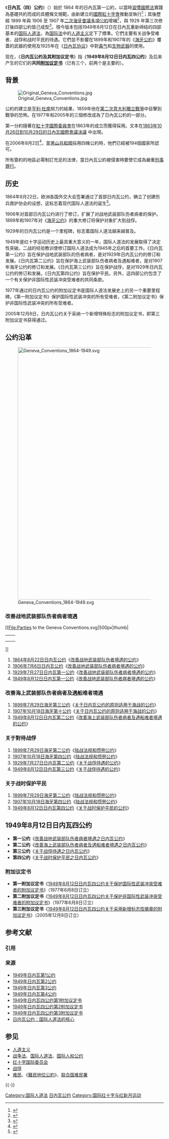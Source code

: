 {{Otheruses|subject=1949年在日內瓦缔结的四部基本人道法|other='''日内瓦公约'''的其他含义|日内瓦公约 (消歧义)}}{{onesource|time=2018-05-19T12:54:17+00:00}}
{{Wikisourceshas|日内瓦公约 (消歧义)|日内瓦公约|1949年8月12日日内瓦四公约|1949年8月12日日内瓦四公约附加议定书}}

《'''日內瓦（四）公约'''》（{{lang-fr|Les quatre Conventions de Genève}}）始於 1864 年的日內瓦第一公約，以當時[[習慣國際法|習慣國際法]]實踐為基礎共約而成的具體條文規範，由新建立的[[國際紅十字會|國際紅十字會]]推動並執行<ref>{{cite journal |date=1966 |title=The First Geneva Convention of 1864: a historic document |url=https://www.cambridge.org/core/journals/international-review-of-the-red-cross-1961-1997/article/first-geneva-convention-of-1864-a-historic-document/07148A69FF4253CC37ACBC7C044CDC93 |journal=International Review of the Red Cross |volume=6 |issue=67 |access-date=2022-02-13 |location=瑞士日內瓦 |language=en |archive-date=2021-11-25 |archive-url=https://web.archive.org/web/20211125210655/https://www.cambridge.org/core/journals/international-review-of-the-red-cross-1961-1997/article/first-geneva-convention-of-1864-a-historic-document/07148A69FF4253CC37ACBC7C044CDC93 }}</ref>；其後歷經 1899 年與 1906 至 1907 年[[海牙和平会议|二次海牙會議]][[海牙公约|多項公約]]增補<ref>{{cite journal | last=Davis | first=George B. | title=The Geneva Convention of 1906 | journal=The American Journal of International Law | year=1907 | volume=1 | issue=2| publisher=[[劍橋大學出版社|劍橋大學出版社]] | doi=10.2307/2186169 | jstor=2186169 | language=en}}</ref>，與 1929 年第三次修訂後四部公約皆己成型<ref>{{cite web |url=https://ihl-databases.icrc.org/applic/ihl/ihl.nsf/Treaty.xsp?documentId=A0B2F6B37BB094C7C12563CD002D6ADA&action=openDocument |title=Final Act of the Diplomatic Conference of Geneva, 12 August 1949 |publisher=International Committee of the Red Cross |language=en |access-date=2022-02-13 |archive-date=2022-05-15 |archive-url=https://web.archive.org/web/20220515013607/https://ihl-databases.icrc.org/applic/ihl/ihl.nsf/Treaty.xsp?documentId=A0B2F6B37BB094C7C12563CD002D6ADA&action=openDocument }}</ref>。現今版本包括1949年8月12日在日內瓦重新缔结的四部基本的[[国际人道法|国际人道法]]，為[[国际法|国际法]]中的[[人道主义|人道主义]]定下了標準。它們主要有关战争受难者、战俘和战时平民的待遇。它們並不影響在1899年和1907年的《[[海牙公約|海牙公約]]》覆蓋的武器的使用及1925年在《[[日內瓦协议|日內瓦协议]]》中對[[毒气|毒气]]和[[生物武器|生物武器]]的使用。

现在，《'''日内瓦公约及其附加议定书'''》指《'''1949年8月12日日内瓦四公约'''》及后来产生的它们的'''共同[[附加议定书|附加议定书]]'''（已有三个，前两个是主要的）。

== 背景 ==
[[File:Original_Geneva_Conventions.jpg|thumb]]

公約的建立是[[亨利·杜南|亨利·杜南]]努力的結果，1859年他在[[第二次意大利獨立戰爭|第二次意大利獨立戰爭]]中目擊到戰爭的恐怖。在1977年和2005年的三個修改成為了日內瓦公約的一部分。

第一分約隨著在[[紅十字國際委員會|紅十字國際委員會]]在1863年的成立而獲得採用。文本在[http://www.icrc.org/ihl.nsf/FULL/115?OpenDocument  1863年10月26日到10月29日的日內瓦國際會議決議] {{Wayback|url=http://www.icrc.org/ihl.nsf/FULL/115?OpenDocument |date=20120731024741 }}中出現。

在2006年8月2日<ref>{{cite web |url = http://www.icrc.org/ihl.nsf/WebSign?ReadForm&id=375&ps=P |work = International Humanitarian Law |title = State Parties / Signatories: Geneva Conventions of 12 August 1949 |publisher = [[International_Committee_of_the_Red_Cross|International Committee of the Red Cross]] |accessdate = 2007-01-22 |archive-date = 2013-01-17 |archive-url = https://web.archive.org/web/20130117013748/http://www.icrc.org/ihl.nsf/WebSign?ReadForm&id=375&ps=P |dead-url = no }}</ref>，當[[黑山共和國|黑山共和國]]採用四條公約時，他們已經被194個國家所認可。

所有簽約的地區必需制訂充足的法律，當日內瓦公約被侵害時要使它成為嚴重[[刑事罪行|刑事罪行]]。

== 历史 ==
1864年8月22日，欧洲各国外交大会签署通过了首部日内瓦公约，确立了创建伤兵救护协会的设想，这标志着现代国际人道法的诞生<ref>{{cite web |url=https://www.icrc.org/en/doc/who-we-are/history/150-years/ |title=150 years of humanitarian action |publisher=International Committee of the Red Cross |language=en |access-date=2022-02-13 |archive-date=2022-02-14 |archive-url=https://web.archive.org/web/20220214012903/https://www.icrc.org/en/doc/who-we-are/history/150-years/ }}</ref>。

1906年对首部日内瓦公约进行了修订，扩展了对战地武装部队伤者病者的保护。1899年和1907年对《[[海牙公约|海牙公约]]》的重大修订将保护对象扩大到战俘。

1929年的日内瓦公约是一个里程碑，标志着国际人道法越来越普及。

1949年是红十字运动历史上最具重大意义的一年，国际人道法的发展取得了决定性突破。二战的经验教训使修订国际人道法成为1945年之后的首要工作。《日内瓦第一公约》旨在保护战地武装部队的伤者病者，是对1929年日内瓦公约的修订和发展。《日内瓦第二公约》旨在保护海上武装部队伤者病者及遇船难者，是对1907年海牙公约的修订和发展。《日内瓦第三公约》旨在保护战俘，是对1929年日内瓦公约的修订和发展。《日内瓦第四公约》旨在保护平民。另外，这四部公约包含了一个有关保护非国际性武装冲突受难者的共同条款。

1977年通过的日内瓦公约的附加议定书是国际人道法发展史上的另一个重要里程碑。《第一附加议定书》保护国际性武装冲突的所有受难者，《第二附加议定书》保护非国际性武装冲突的所有受难者。

2005年12月8日，日内瓦公约关于采纳一个新增特殊标志的附加议定书，即第三附加议定书获得通过。

== 公约沿革 ==
[[File:Geneva_Conventions_1864-1949.svg|800px]]

=== 改善战地武装部队伤者病者境遇 ===
[[File:Parties to the Geneva Conventions.svg|500px|thumb|
{|
|-
|{{legend|#008000|簽署公約 I–IV 和議定書 I–III}} || {{legend|#0000FF|簽署公約 I–IV 和議定書 I–II}}
|-
|{{legend|purple|簽署公約 I–IV 和議定書 I與III}} || {{legend|#EEEE00|簽署公約 I–IV 和議定書 I}}
|-
|{{legend|orange|簽署公約 I–IV 和議定書 III}} || {{legend|#FF1111|簽署公約 I–IV但沒簽議定書}}
|}]]
# <u>1864年8月22日日内瓦公约</u>《[[s:日内瓦公约/1864年|改善战地武装部队伤者境遇的公约]]》<br />
# <u>1906年7月6日日内瓦公约</u>《[[s:日内瓦公约/1906年|改善战地武装部队伤者病者境遇的公约]]》
# <u>1929年7月27日日内瓦第一公约</u>《[[s:日内瓦公约/1929年/第一公约|改善战地武装部队伤者病者境遇的公约]]》
# <u>1949年8月12日日内瓦第一公约</u>《[[s:日内瓦公约/1949年/第一公约|改善战地武装部队伤者病者境遇的公约]]》

=== 改善海上武装部队伤者病者及遇船难者境遇 ===
# <u>1899年7月29日海牙第三公约</u>《[[s:海牙公约/1899年/第三公约|关于日内瓦公约的原则适用于海战的公约]]》
# <u>1907年10月18日海牙第十公约</u>《[[s:海牙公约/1907年/第十公约|关于日内瓦公约的原则适用于海战的公约]]》
# <u>1949年8月12日日内瓦第二公约</u>《[[s:日内瓦公约/1949年/第二公约|改善海上武装部队伤者病者及遇船难者境遇的公约]]》

=== 关于對待战俘 ===
# <u>1899年7月29日海牙第二公约</u>《[[s:海牙公约/1899年/第二公约|陆战法规和惯例公约]]》
# <u>1907年10月18日海牙第四公约</u>《[[s:海牙公约/1907年/第四公约|陆战法规和惯例公约]]》
# <u>1929年7月27日日内瓦第二公约</u>《[[s:日内瓦公约/1929年/第二公约|关于战俘待遇的公约]]》
# <u>1949年8月12日日内瓦第三公约</u>《[[s:日内瓦公约/1949年/第三公约|关于战俘待遇的公约]]》

=== 关于战时保护平民 ===
# <u>1899年7月29日海牙第二公约</u>《[[s:海牙公约/1899年/第二公约|陆战法规和惯例公约]]》
# <u>1907年10月18日海牙第四公约</u>《[[s:海牙公约/1907年/第四公约|陆战法规和惯例公约]]》
# <u>1949年8月12日日内瓦第四公约</u>《[[s:日内瓦公约/1949年/第四公约|关于战时保护平民的公约]]》

== 1949年8月12日日内瓦四公约 ==
* '''第一公约'''《[[s:日内瓦公约/1949年/第一公约|改善战地武装部队伤者病者境遇之日内瓦公约]]》
* '''第二公约'''《[[s:日内瓦公约/1949年/第二公约|改善海上武装部队伤者病者及遇船难者境遇之日内瓦公约]]》
* '''第三公约'''《[[s:日内瓦公约/1949年/第三公约|关于战俘待遇之日内瓦公约]]》
* '''第四公约'''《[[s:日内瓦公约/1949年/第四公约|关于战时保护平民之日内瓦公约]]》

=== 附加议定书 ===
* '''第一附加议定书'''《[[s:日内瓦公约/1949年/附加议定书/第一附加议定书|1949年8月12日日内瓦四公约关于保护国际性武装冲突受难者的附加议定书]]》（1977年6月8日订立）
* '''第二附加议定书'''《[[s:日内瓦公约/1949年/附加议定书/第二附加议定书|1949年8月12日日内瓦四公约关于保护非国际性武装冲突受难者的附加议定书]]》（1977年6月8日订立）
* '''第三附加议定书'''《[[s:日内瓦公约/1949年/附加议定书/第三附加议定书|1949年8月12日日内瓦四公约关于采用新增标志性徽章的附加议定书]]》（2005年12月8日订立）

== 参考文献 ==
=== 引用 ===
{{Reflist}}

=== 来源 ===
*[http://www.un.org/chinese/documents/decl-con/geneva_wounded.htm 1949年日内瓦第1公约] {{Wayback|url=http://www.un.org/chinese/documents/decl-con/geneva_wounded.htm |date=20200401212606 }}
*[http://www.un.org/chinese/documents/decl-con/geneva_sea_wounded.htm 1949年日内瓦第2公约] {{Wayback|url=http://www.un.org/chinese/documents/decl-con/geneva_sea_wounded.htm |date=20210811161421 }}
*[http://www.un.org/chinese/documents/decl-con/geneva_prisoners.htm 1949年日内瓦第3公约] {{Wayback|url=http://www.un.org/chinese/documents/decl-con/geneva_prisoners.htm |date=20201204093207 }}
*[http://www.un.org/chinese/documents/decl-con/geneva_civilians.htm 1949年日内瓦第4公约] {{Wayback|url=http://www.un.org/chinese/documents/decl-con/geneva_civilians.htm |date=20200401212623 }}
*[http://www.un.org/chinese/documents/decl-con/geneva_protocol_1.htm 1949年日内瓦四公约第1附加议定书] {{Wayback|url=http://www.un.org/chinese/documents/decl-con/geneva_protocol_1.htm |date=20200401212634 }}
*[http://www.un.org/chinese/documents/decl-con/geneva_protocol_2.htm 1949年日内瓦四公约第2附加议定书] {{Wayback|url=http://www.un.org/chinese/documents/decl-con/geneva_protocol_2.htm |date=20190705151554 }}
*[http://www.icrc.org/Web/chi/sitechi0.nsf/html/additional_protocol_3 1949年日内瓦四公约第3附加议定书] {{Wayback|url=http://www.icrc.org/Web/chi/sitechi0.nsf/html/additional_protocol_3 |date=20111016014106 }}
*[http://www.icrc.org/Web/chi/sitechi0.nsf/htmlall/genevaconventions 日内瓦公约：国际人道法的核心] {{Wayback|url=http://www.icrc.org/Web/chi/sitechi0.nsf/htmlall/genevaconventions |date=20111016101407 }}

== 参见 ==
{{Portal box|人权|法律|国际关系|军事}}
* [[人道主义|人道主义]]
* [[战争法|战争法]]、[[国际人道法|国际人道法]]、[[国际人权公约|国际人权公约]]
* [[红十字国际委员会|红十字国际委员会]]
* [[战俘|战俘]]
* [[难民|难民]]、《[[難民地位公約|難民地位公約]]》、[[联合国难民署|联合国难民署]]

{{-}}
{{國際刑事法|state=expanded}}
{{世界主义和世界政府专题}}

[[Category:国际人道法|Category:国际人道法]]
[[Category:日内瓦公约|]]
[[Category:国际红十字与红新月运动|Category:国际红十字与红新月运动]]